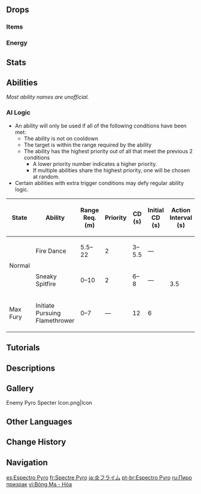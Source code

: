 {{Enemy Infobox
|image    = Enemy Pyro Specter.png
|type     = Common Enemies
|dmgtype  = Pyro
|weakpoint = no
|family   = Elemental Lifeforms
|group    = Specters
|location = [[Enkanomiya]], [[Inazuma]]
|ability1 = Fury
}}
{{Enemy Intro}}

==Drops==
===Items===
{{Drops Table|type=Specters}}

===Energy===
{{Energy Drops
|type  = Pyro
|hp1   = 60
|p1    = 1
|hp2   = 0
|p2    = 1
}}

==Stats==
{{Enemy Stats
|pyro_res  = Immune
|hp_ratio  = 1.6
|hp_type   = 2
|atk_ratio = 1.75
|atk_type  = 2
}}

==Abilities==
''Most ability names are unofficial.''
{{Enemy Attacks
|name_1 = Fury
|desc_1 = Taking high DMG from a single attack will charge Fury. The higher the DMG dealt, the more Fury will be accumulated. When they have a full Fury bar, they will grow bigger and gain access to enhanced attacks.<table class="fandom-table"><tr><th>DMG Taken (%Max HP)</th><th>Fury Accumulated (%)</th></tr><tr><td>18.75–31.25</td><td>20</td></tr><tr><td>31.25–43.75</td><td>40</td></tr><tr><td>43.75–56.25</td><td>70</td></tr><tr><td>56.25+</td><td>100</td></tr></table>

|name_2 = Fire Dance
|desc_2 = Loops around in the air to conjure a fireball which it punts at the player, dealing '''80% ATK''' as {{Color|Pyro DMG}}.

|name_3 = Sneaky Spitfire
|desc_3 = Disappears and reappears behind the player, then spits a spray of fire at them, dealing '''100% ATK''' as {{Color|Pyro DMG}}.

|name_4 = Pursuing Flamethrower
|desc_4 = Slowly follows the player while periodically spraying fire at them, dealing '''100% ATK''' as {{Color|Pyro DMG}}. This attack will only occur at max Fury and will be the only attack it uses in that state.
|file_4 = Pyro Specter Following Flamethrower

|name_5 = Final Burst
|desc_5 = Explodes after a short pause when defeated, dealing '''100% ATK''' as {{Color|Pyro DMG}}. If at max Fury, DMG is increased to '''120% ATK''', and leaves behind a small fireball that explodes after another short pause, dealing '''240% ATK''' as {{Color|Pyro DMG}}.
|caption_5 = Normal
|file_5_2 = Pyro Specter Final Burst Fury
|caption_5_2 = Max Fury
}}

===AI Logic===
{{See also|Cooldown#Enemy Cooldowns}}
* An ability will only be used if all of the following conditions have been met:
** The ability is not on cooldown
** The target is within the range required by the ability
** The ability has the highest priority out of all that meet the previous 2 conditions
*** A lower priority number indicates a higher priority.
*** If multiple abilities share the highest priority, one will be chosen at random.
* Certain abilities with extra trigger conditions may defy regular ability logic.

{| class="wikitable"
! State !! Ability !! Range Req. (m) !! Priority !! CD (s) !! Initial CD (s) !! Action Interval (s)
|-
| rowspan="2" | Normal || Fire Dance || 5.5–22 || 2 || 3–5.5 || &mdash; || rowspan="3" | 3.5
|-
| Sneaky Spitfire || 0–10 || 2 || 6–8 || &mdash;
|-
| Max Fury || Initiate Pursuing Flamethrower || 0–7 || &mdash; || 12 || 6
|}

==Tutorials==
{{Tutorial|Pyro Specter}}

==Descriptions==
{{Description|A monster born from highly-concentrated Pyro elements that can float in the air.<br>There was once an [[Sumeru Akademiya|Akademiya]] student who conducted research into their behavior. He believed that Specters were a form of [[Crystalfly]]; since they both had powers of flight and both were birthed in areas saturated with elemental energy. He has not graduated yet.}}

==Gallery==
<gallery>
Enemy Pyro Specter Icon.png|Icon
</gallery>

==Other Languages==
{{Other Languages
|en      = Pyro Specter
|zhs     = 火飘浮灵
|zhs_rm  = Huǒ Piāofú-líng
|zht     = 火飄浮靈
|zht_rm  = Huǒ Piāofú-líng
|zh_tl   = {{Lex|Pyro|zh}} {{Lex|Specter|zh}}
|ja      = 炎フライム
|ja_rm   = Honoo Furaimu{{Assumed}}
|ja_tl   = {{Lex|Pyro|ja}} {{Lex|Specter|ja}}
|ko      = 떠도는 불의 {{tt|정령|精靈}}
|ko_rm   = Tteodoneun Bul-ui Jeongryeong
|ko_tl   = {{Lex|Pyro|ko}} {{Lex|Specter|ko}}
|es      = Espectro Pyro
|es_tl   = Pyro Specter
|fr      = Spectre Pyro
|fr_tl   = Pyro Specter
|ru      = Пиро призрак
|ru_tl   = Pyro Specter
|th      = Pyro Specter
|vi      = Bóng Ma - Hỏa
|vi_tl   = Specter - {{Lex|Pyro|vi}}
|de      = Pyro-Gespenst
|de_tl   = Pyro Specter
|id      = Pyro Specter
|pt      = Espectro Pyro
|pt_tl   = Pyro Specter
|tr      = Ateş Uçarlopu
|tr_tl   = {{Lex|Pyro|tr}} {{Lex|Specter|tr}}
|it      = Spettro di Pyro
|it_tl   = 
}}

==Change History==
{{Change History|2.4}}

==Navigation==
{{Enemy Navbox|Common}}

[[es:Espectro Pyro]]
[[fr:Spectre Pyro]]
[[ja:炎フライム]]
[[pt-br:Espectro Pyro]]
[[ru:Пиро призрак]]
[[vi:Bóng Ma - Hỏa]]